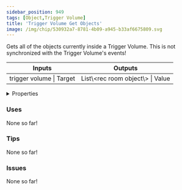 ```yaml
---
sidebar_position: 949
tags: [Object,Trigger Volume]
title: 'Trigger Volume Get Objects'
image: /img/chip/530932a7-8781-4b09-a945-b33af6675809.svg
---
```


Gets all of the objects currently inside a Trigger Volume. This is not synchronized with the Trigger Volume's events!



<IChip uuid="530932a7-8781-4b09-a945-b33af6675809"/>

<table><thead><tr><th>Inputs</th><th>Outputs</th></tr></thead><tbody><tr><td>trigger volume | Target</td><td>List\&lt;rec room object\&gt; | Value</td></tr></tbody></table>

<details>
  <summary>Properties</summary>
  <div>
    <div>
    <table>
      <tbody>
        <tr>
          <td>Is beta required?</td>
          <td>No</td>
        </tr>
        <tr>
          <td>Is chip a trolling risk?</td>
          <td>No</td>
        </tr>
        <tr>
          <td>Is chip a role assignment risk?</td>
          <td>No</td>
        </tr>
        <tr>
          <td>Chip UUID</td>
          <td>530932a7-8781-4b09-a945-b33af6675809</td>
        </tr>
        <tr>
          <td>Room availability</td>
          <td>Available everywhere</td>
        </tr>
      </tbody>
    </table>
    </div>
  </div>
</details>

### Uses

None so far!

### Tips

None so far!

### Issues

None so far!
